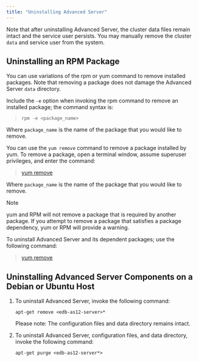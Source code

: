 ```yaml
---
title: "Uninstalling Advanced Server"
---
```


<div id="uninstalling_advanced_server" class="registered_link"></div>


Note that after uninstalling Advanced Server, the cluster data files remain intact and the service user persists. You may manually remove the cluster `data` and service user from the system.

## Uninstalling an RPM Package

You can use variations of the rpm or yum command to remove installed packages. Note that removing a package does not damage the Advanced Server `data` directory.

Include the `-e` option when invoking the rpm command to remove an installed package; the command syntax is:

> `rpm -e <package_name>`

Where `package_name` is the name of the package that you would like to remove.

You can use the `yum remove` command to remove a package installed by yum. To remove a package, open a terminal window, assume superuser privileges, and enter the command:

> [yum remove ](#package_name)

Where `package_name` is the name of the package that you would like to remove.

<div class="note">

<div class="title">

Note

</div>

yum and RPM will not remove a package that is required by another package. If you attempt to remove a package that satisfies a package dependency, yum or RPM will provide a warning.

</div>

To uninstall Advanced Server and its dependent packages; use the following command:

> [yum remove ](#edb-as12-server*)

## Uninstalling Advanced Server Components on a Debian or Ubuntu Host

1.  To uninstall Advanced Server, invoke the following command:
    
    `apt-get remove <edb-as12-server>*`
    
    Please note: The configuration files and data directory remains intact.

2.  To uninstall Advanced Server, configuration files, and data directory, invoke the following command:
    
    `apt-get purge <edb-as12-server*>`
